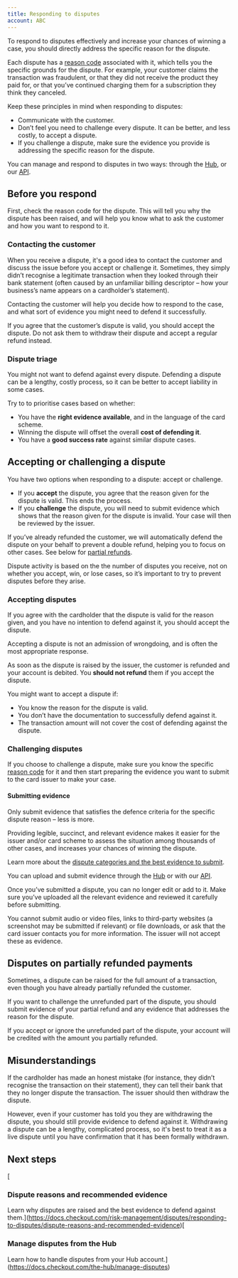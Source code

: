 ```yaml
---
title: Responding to disputes
account: ABC
---
```



To respond to disputes effectively and increase your chances of winning a case, you should directly address the specific reason for the dispute.

Each dispute has a [reason code](/display/DOCS/Chargeback+codes) associated with it, which tells you the specific grounds for the dispute. For example, your customer claims the transaction was fraudulent, or that they did not receive the product they paid for, or that you’ve continued charging them for a subscription they think they canceled.

Keep these principles in mind when responding to disputes:

*   Communicate with the customer.
*   Don’t feel you need to challenge every dispute. It can be better, and less costly, to accept a dispute.
*   If you challenge a dispute, make sure the evidence you provide is addressing the specific reason for the dispute.

You can manage and respond to disputes in two ways: through the [Hub](/display/DOCS/Manage+disputes), or our [API](/display/DOCS/Disputes+API).

Before you respond
------------------

First, check the reason code for the dispute. This will tell you why the dispute has been raised, and will help you know what to ask the customer and how you want to respond to it.

### Contacting the customer

When you receive a dispute, it's a good idea to contact the customer and discuss the issue before you accept or challenge it. Sometimes, they simply didn’t recognise a legitimate transaction when they looked through their bank statement (often caused by an unfamiliar billing descriptor – how your business’s name appears on a cardholder’s statement).

Contacting the customer will help you decide how to respond to the case, and what sort of evidence you might need to defend it successfully.

If you agree that the customer’s dispute is valid, you should accept the dispute. Do not ask them to withdraw their dispute and accept a regular refund instead.

### Dispute triage

You might not want to defend against every dispute. Defending a dispute can be a lengthy, costly process, so it can be better to accept liability in some cases.

Try to to prioritise cases based on whether:

*   You have the **right evidence available**, and in the language of the card scheme.
*   Winning the dispute will offset the overall **cost of defending it**.
*   You have a **good success rate** against similar dispute cases.

Accepting or challenging a dispute
----------------------------------

You have two options when responding to a dispute: accept or challenge.

*   If you **accept** the dispute, you agree that the reason given for the dispute is valid. This ends the process.
*   If you **challenge** the dispute, you will need to submit evidence which shows that the reason given for the dispute is invalid. Your case will then be reviewed by the issuer.

If you’ve already refunded the customer, we will automatically defend the dispute on your behalf to prevent a double refund, helping you to focus on other cases. See below for [partial refunds](#Respondingtodisputes-partialrefunds).

Dispute activity is based on the the number of disputes you receive, not on whether you accept, win, or lose cases, so it’s important to try to prevent disputes before they arise.

### Accepting disputes

If you agree with the cardholder that the dispute is valid for the reason given, and you have no intention to defend against it, you should accept the dispute.

Accepting a dispute is not an admission of wrongdoing, and is often the most appropriate response.

As soon as the dispute is raised by the issuer, the customer is refunded and your account is debited. You **should not refund** them if you accept the dispute.

You might want to accept a dispute if:

*   You know the reason for the dispute is valid.
*   You don’t have the documentation to successfully defend against it.
*   The transaction amount will not cover the cost of defending against the dispute.

### Challenging disputes

If you choose to challenge a dispute, make sure you know the specific [reason code](/display/DOCS/Chargeback+codes) for it and then start preparing the evidence you want to submit to the card issuer to make your case.

#### Submitting evidence

Only submit evidence that satisfies the defence criteria for the specific dispute reason – less is more.

Providing legible, succinct, and relevant evidence makes it easier for the issuer and/or card scheme to assess the situation among thousands of other cases, and increases your chances of winning the dispute.

Learn more about the [dispute categories and the best evidence to submit](/display/DOCS/Dispute+reasons+and+recommended+evidence).

You can upload and submit evidence through the [Hub](/display/DOCS/Manage+disputes) or with our [API](/display/DOCS/Disputes+API).

Once you’ve submitted a dispute, you can no longer edit or add to it. Make sure you’ve uploaded all the relevant evidence and reviewed it carefully before submitting.

You cannot submit audio or video files, links to third-party websites (a screenshot may be submitted if relevant) or file downloads, or ask that the card issuer contacts you for more information. The issuer will not accept these as evidence.

Disputes on partially refunded payments 
----------------------------------------

Sometimes, a dispute can be raised for the full amount of a transaction, even though you have already partially refunded the customer.

If you want to challenge the unrefunded part of the dispute, you should submit evidence of your partial refund and any evidence that addresses the reason for the dispute.

If you accept or ignore the unrefunded part of the dispute, your account will be credited with the amount you partially refunded.

Misunderstandings
-----------------

If the cardholder has made an honest mistake (for instance, they didn’t recognise the transaction on their statement), they can tell their bank that they no longer dispute the transaction. The issuer should then withdraw the dispute.

However, even if your customer has told you they are withdrawing the dispute, you should still provide evidence to defend against it. Withdrawing a dispute can be a lengthy, complicated process, so it's best to treat it as a live dispute until you have confirmation that it has been formally withdrawn.

Next steps
----------

[

### Dispute reasons and recommended evidence

Learn why disputes are raised and the best evidence to defend against them.](https://docs.checkout.com/risk-management/disputes/responding-to-disputes/dispute-reasons-and-recommended-evidence)[

### Manage disputes from the Hub

Learn how to handle disputes from your Hub account.](https://docs.checkout.com/the-hub/manage-disputes)




